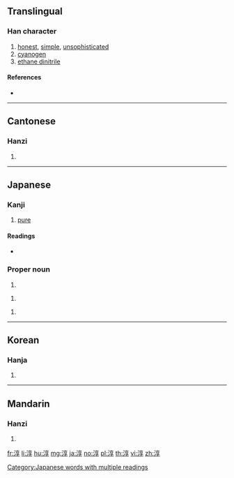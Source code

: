 ==Translingual==

===Han character===
{{Han char|rn=85|rad=水|as=08|sn=11|four=30147|canj=EYRD}}

# [[honest]], [[simple]], [[unsophisticated]]
# [[cyanogen]]
# [[ethane dinitrile]]

====References====
* {{Han ref|kx=0632.050|dkj=17690|dj=1035.010|hdz=31658.010|uh=6DF3|ud=28147|bh=B245|bd=45637}}

----

==Cantonese==

===Hanzi===
{{yue-hanzi|jyut=|y=seun4}}

# {{defn|lang=yue|sort=水08}}

----

==Japanese==

===Kanji===
{{ja-kanji|grade=|rs=水08}}

# [[pure]]

====Readings====
* {{ja-readings|kanon=[[しゅん]] (shun)|goon=[[じゅん]] (jun)|kun=[[あつい]] (atsui), [[すなお]] (sunao)}}

===Proper noun===
{{ja-kanjitab|あつし}}
{{ja-pos|proper|あつし}}

# {{given name|male|lang=ja|sort=あつし}}

{{ja-kanjitab|じゅん|yomi=o}}
{{ja-pos|proper|じゅん|hidx=しゅん'}}

# {{given name|male|lang=ja|sort=しゅん'}}

{{ja-kanjitab|きよし}}
{{ja-pos|proper|きよし}}

# {{given name|male|lang=ja|sort=きよし}}
[[Category:Japanese words with multiple readings]]

----

==Korean==

===Hanja===
{{ko-hanja|hangeul=[[순]], [[준]]|eumhun=|rv=sun, jun|mr=sun, chun|y=swun, cwun}}

# {{defn|lang=ko|sort=水08}}

----

==Mandarin==

===Hanzi===
{{cmn-hanzi|pin=[[chún]] ([[chun2]])|wg=ch'un<sup>2</sup>}}

# {{defn|lang=cmn|sort=水08}}

[[fr:淳]]
[[li:淳]]
[[hu:淳]]
[[mg:淳]]
[[ja:淳]]
[[no:淳]]
[[pl:淳]]
[[th:淳]]
[[vi:淳]]
[[zh:淳]]